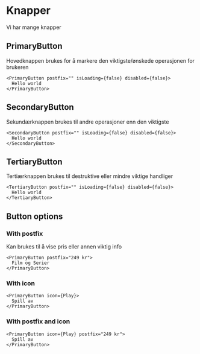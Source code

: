# Knapper

Vi har mange knapper

## PrimaryButton

Hovedknappen brukes for å markere den viktigste/ønskede operasjonen for brukeren

```tsx live=true
<PrimaryButton postfix="" isLoading={false} disabled={false}>
  Hello world
</PrimaryButton>
```

## SecondaryButton

Sekundærknappen brukes til andre operasjoner enn den viktigste

```tsx live=true
<SecondaryButton postfix="" isLoading={false} disabled={false}>
  Hello world
</SecondaryButton>
```

## TertiaryButton

Tertiærknappen brukes til destruktive eller mindre viktige handliger

```tsx live=true
<TertiaryButton postfix="" isLoading={false} disabled={false}>
  Hello world
</TertiaryButton>
```

## Button options

### With postfix

Kan brukes til å vise pris eller annen viktig info

```tsx render=true
<PrimaryButton postfix="249 kr">
  Film og Serier
</PrimaryButton>
```


### With icon

```tsx render=true
<PrimaryButton icon={Play}>
  Spill av
</PrimaryButton>
```

### With postfix and icon

```tsx render=true
<PrimaryButton icon={Play} postfix="249 kr">
  Spill av
</PrimaryButton>
```
